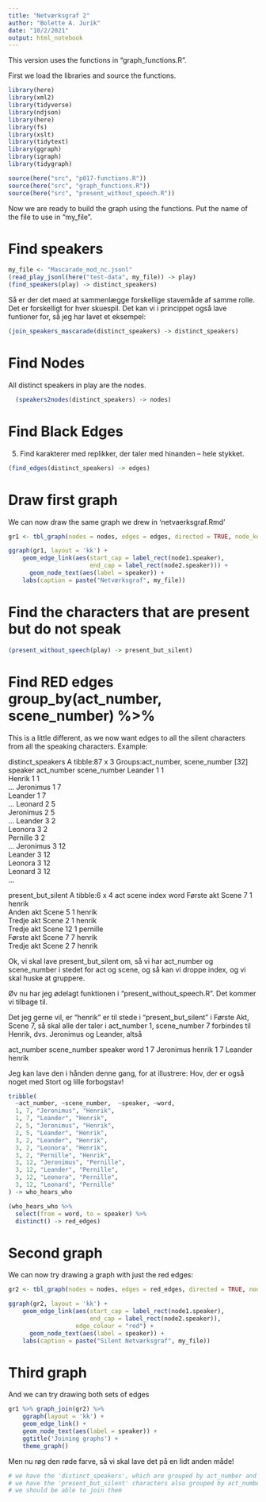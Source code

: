 ```yaml
---
title: "Netværksgraf 2"
author: "Bolette A. Jurik"
date: "10/2/2021"
output: html_notebook
---
```


This version uses the functions in "graph_functions.R".

First we load the libraries and source the functions.
```r
library(here)
library(xml2)
library(tidyverse)
library(ndjson)
library(here)
library(fs)
library(xslt)
library(tidytext)
library(ggraph)
library(igraph)
library(tidygraph)

source(here("src", "p017-functions.R"))
source(here("src", "graph_functions.R"))
source(here("src", "present_without_speech.R"))
```
Now we are ready to build the graph using the functions.
Put the name of the file to use in "my_file".

# Find speakers
```r
my_file <- "Mascarade_mod_nc.jsonl"
(read_play_jsonl(here("test-data", my_file)) -> play)
(find_speakers(play) -> distinct_speakers)
```
Så er der det maed at sammenlægge forskellige stavemåde af samme rolle.
Det er forskelligt for hver skuespil. Det kan vi i princippet også lave funtioner for, så jeg har lavet et eksempel:
```r
(join_speakers_mascarade(distinct_speakers) -> distinct_speakers)
```
# Find Nodes
All distinct speakers in play are the nodes.
```r
  (speakers2nodes(distinct_speakers) -> nodes)
```
# Find Black Edges
5. Find karakterer med replikker, der taler med hinanden – hele stykket.
```r
(find_edges(distinct_speakers) -> edges)
```
# Draw first graph
We can now draw the same graph we drew in 'netvaerksgraf.Rmd'
```r
gr1 <- tbl_graph(nodes = nodes, edges = edges, directed = TRUE, node_key = "speaker")

ggraph(gr1, layout = 'kk') + 
    geom_edge_link(aes(start_cap = label_rect(node1.speaker),
                       end_cap = label_rect(node2.speaker))) + 
      geom_node_text(aes(label = speaker)) + 
    labs(caption = paste("Netværksgraf", my_file))
```
# Find the characters that are present but do not speak
```r
(present_without_speech(play) -> present_but_silent)
```
# Find RED edges    group_by(act_number, scene_number)  %>%

This is a little different, as we now want edges to all the silent characters from all the speaking characters.
Example: 

distinct_speakers
A tibble:87 x 3   Groups:act_number, scene_number [32]
speaker   act_number    scene_number
Leander	1	1		
Henrik	1	1		
...
Jeronimus	1	7		
Leander	1	7		
...
Leonard	2	5	
Jeronimus	2	5	
...
Leander	3	2	
Leonora	3	2	
Pernille	3	2	
...
Jeronimus	3	12	
Leander	3	12	
Leonora	3	12	
Leonard	3	12	
...

present_but_silent
A tibble:6 x 4
act   scene   index   word
Første akt	Scene 7	1	henrik	
Anden akt	Scene 5	1	henrik	
Tredje akt	Scene 2	1	henrik	
Tredje akt	Scene 12	1	pernille	
Første akt	Scene 7	7	henrik	
Tredje akt	Scene 2	7	henrik

Ok, vi skal lave present_but_silent om, så vi har act_number og scene_number i stedet for act og scene, 
og så kan vi droppe index, og vi skal huske at gruppere.

Øv nu har jeg ødelagt funktionen i "present_without_speech.R".
Det kommer vi tilbage til.

Det jeg gerne vil, er "henrik" er til stede i "present_but_silent" i Første Akt, Scene 7, så skal alle der taler i act_number 1, scene_number 7 forbindes til Henrik, dvs. Jeronimus og Leander, altså

act_number    scene_number    speaker   word
1 7 Jeronimus henrik
1 7 Leander henrik

Jeg kan lave den i hånden denne gang, for at illustrere:
Hov, der er også noget med Stort og lille forbogstav!

```r
tribble(
  ~act_number, ~scene_number,  ~speaker, ~word,
  1, 7, "Jeronimus", "Henrik",
  1, 7, "Leander", "Henrik",
  2, 5, "Jeronimus", "Henrik",
  2, 5, "Leander", "Henrik",
  3, 2, "Leander", "Henrik",
  3, 2, "Leonora", "Henrik",
  3, 2, "Pernille", "Henrik",
  3, 12, "Jeronimus", "Pernille",
  3, 12, "Leander", "Pernille",
  3, 12, "Leonora", "Pernille",
  3, 12, "Leonard", "Pernille"
) -> who_hears_who

(who_hears_who %>%
  select(from = word, to = speaker) %>%
  distinct() -> red_edges)
```
# Second graph
We can now try drawing a graph with just the red edges:
```r
gr2 <- tbl_graph(nodes = nodes, edges = red_edges, directed = TRUE, node_key = "speaker")

ggraph(gr2, layout = 'kk') + 
    geom_edge_link(aes(start_cap = label_rect(node1.speaker),
                       end_cap = label_rect(node2.speaker)),
                   edge_colour = "red") + 
      geom_node_text(aes(label = speaker)) + 
    labs(caption = paste("Silent Netværksgraf", my_file))

```

# Third graph
And we can try drawing both sets of edges
```r
gr1 %>% graph_join(gr2) %>% 
    ggraph(layout = 'kk') + 
    geom_edge_link() + 
    geom_node_text(aes(label = speaker)) + 
    ggtitle('Joining graphs') + 
    theme_graph()
```
Men nu røg den røde farve, så vi skal lave det på en lidt anden måde!


```r
# we have the 'distinct_speakers', which are grouped by act_number and scene_number
# we have the 'present_but_silent' characters also grouped by act_number and scene_number
# we should be able to join them

```

